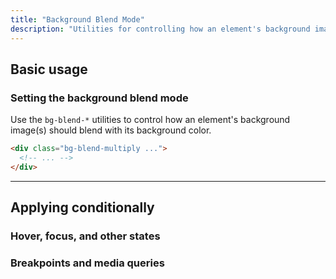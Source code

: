 ---
title: "Background Blend Mode"
description: "Utilities for controlling how an element's background image should blend with its background color."
---



## Basic usage

### Setting the background blend mode

Use the `bg-blend-*` utilities to control how an element's background image(s) should blend with its background color.

```html
<div class="bg-blend-multiply ...">
  <!-- ... -->
</div>
```

---

## <Heading ignore>Applying conditionally</Heading>

### <Heading ignore>Hover, focus, and other states</Heading>

<HoverFocusAndOtherStates defaultClass="bg-blend-lighten" featuredClass="bg-blend-darken" />

### <Heading ignore>Breakpoints and media queries</Heading>

<BreakpointsAndMediaQueries defaultClass="bg-blend-lighten" featuredClass="bg-blend-darken" />
